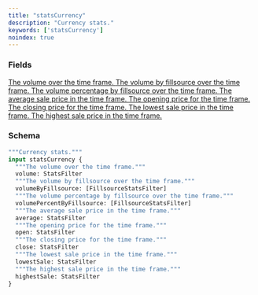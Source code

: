 ```yaml
---
title: "statsCurrency"
description: "Currency stats."
keywords: ['statsCurrency']
noindex: true
---
```


### Fields

<a href="/api-reference/types/statsfilter">
  <ResponseField name="volume" type="StatsFilter">
    The volume over the time frame.
  </ResponseField>
</a>

<a href="/api-reference/types/fillsourcestatsfilter">
  <ResponseField name="volumeByFillsource" type="[FillsourceStatsFilter]">
    The volume by fillsource over the time frame.
  </ResponseField>
</a>

<a href="/api-reference/types/fillsourcestatsfilter">
  <ResponseField name="volumePercentByFillsource" type="[FillsourceStatsFilter]">
    The volume percentage by fillsource over the time frame.
  </ResponseField>
</a>

<a href="/api-reference/types/statsfilter">
  <ResponseField name="average" type="StatsFilter">
    The average sale price in the time frame.
  </ResponseField>
</a>

<a href="/api-reference/types/statsfilter">
  <ResponseField name="open" type="StatsFilter">
    The opening price for the time frame.
  </ResponseField>
</a>

<a href="/api-reference/types/statsfilter">
  <ResponseField name="close" type="StatsFilter">
    The closing price for the time frame.
  </ResponseField>
</a>

<a href="/api-reference/types/statsfilter">
  <ResponseField name="lowestSale" type="StatsFilter">
    The lowest sale price in the time frame.
  </ResponseField>
</a>

<a href="/api-reference/types/statsfilter">
  <ResponseField name="highestSale" type="StatsFilter">
    The highest sale price in the time frame.
  </ResponseField>
</a>

### Schema


```graphql 
"""Currency stats."""
input statsCurrency {
  """The volume over the time frame."""
  volume: StatsFilter
  """The volume by fillsource over the time frame."""
  volumeByFillsource: [FillsourceStatsFilter]
  """The volume percentage by fillsource over the time frame."""
  volumePercentByFillsource: [FillsourceStatsFilter]
  """The average sale price in the time frame."""
  average: StatsFilter
  """The opening price for the time frame."""
  open: StatsFilter
  """The closing price for the time frame."""
  close: StatsFilter
  """The lowest sale price in the time frame."""
  lowestSale: StatsFilter
  """The highest sale price in the time frame."""
  highestSale: StatsFilter
}
```
